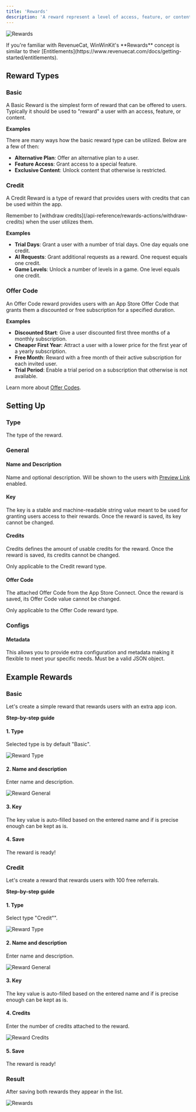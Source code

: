 ```yaml
---
title: 'Rewards'
description: 'A reward represent a level of access, feature, or content that a user is “rewarded” with.'
---
```


![Rewards](/images/rewards-list.png)

<Info>
If you're familiar with RevenueCat, WinWinKit's **Rewards** concept is similar to their [Entitlements](https://www.revenuecat.com/docs/getting-started/entitlements).
</Info>

## Reward Types

### Basic

A Basic Reward is the simplest form of reward that can be offered to users.
Typically it should be used to "reward" a user with an access, feature, or content.

**Examples**

There are many ways how the basic reward type can be utilized.
Below are a few of then:

- **Alternative Plan**: Offer an alternative plan to a user.
- **Feature Access**: Grant access to a special feature.
- **Exclusive Content**: Unlock content that otherwise is restricted.

### Credit

A Credit Reward is a type of reward that provides users with credits that can be used within the app.

<Info>
Remember to [withdraw credits](/api-reference/rewards-actions/withdraw-credits) when the user utilizes them.
</Info>

**Examples**

- **Trial Days**: Grant a user with a number of trial days. One day equals one credit.
- **AI Requests**: Grant additional requests as a reward. One request equals one credit.
- **Game Levels**: Unlock a number of levels in a game. One level equals one credit. 

### Offer Code

An Offer Code reward provides users with an App Store Offer Code that grants them a discounted or free subscription for a specified duration.

**Examples**

- **Discounted Start**: Give a user discounted first three months of a monthly subscription.
- **Cheaper First Year**: Attract a user with a lower price for the first year of a yearly subscription. 
- **Free Month**: Reward with a free month of their active subscription for each invited user.
- **Trial Period**: Enable a trial period on a subscription that otherwise is not available.

Learn more about [Offer Codes](/referral/offer-codes).

## Setting Up

### Type

The type of the reward.

### General

#### Name and Description

Name and optional description. Will be shown to the users with [Preview Link](/referral/preview-link) enabled. 

#### Key

The key is a stable and machine-readable string value meant to be used for granting users access to their rewards.
Once the reward is saved, its key cannot be changed.

#### Credits

Credits defines the amount of usable credits for the reward.
Once the reward is saved, its credits cannot be changed.

Only applicable to the Credit reward type.

#### Offer Code

The attached Offer Code from the App Store Connect.
Once the reward is saved, its Offer Code value cannot be changed.

Only applicable to the Offer Code reward type.

### Configs

#### Metadata

This allows you to provide extra configuration and metadata making it flexible to meet your specific needs. 
Must be a valid JSON object.

## Example Rewards

### Basic

Let's create a simple reward that rewards users with an extra app icon. 

**Step-by-step guide**

#### 1. Type

Selected type is by default "Basic".

![Reward Type](/images/create-basic-reward-1.png)

#### 2. Name and description

Enter name and description.

![Reward General](/images/create-basic-reward-2.png)

#### 3. Key

The key value is auto-filled based on the entered name and if is precise enough can be kept as is.

#### 4. Save

The reward is ready!

### Credit

Let's create a reward that rewards users with 100 free referrals.

**Step-by-step guide**

#### 1. Type

Select type "Credit"".

![Reward Type](/images/create-credit-reward-1.png)

#### 2. Name and description

Enter name and description.

![Reward General](/images/create-credit-reward-2.png)

#### 3. Key

The key value is auto-filled based on the entered name and if is precise enough can be kept as is.

#### 4. Credits

Enter the number of credits attached to the reward.

![Reward Credits](/images/create-credit-reward-3.png)

#### 5. Save

The reward is ready!

### Result

After saving both rewards they appear in the list.

![Rewards](/images/rewards-examples-result.png)